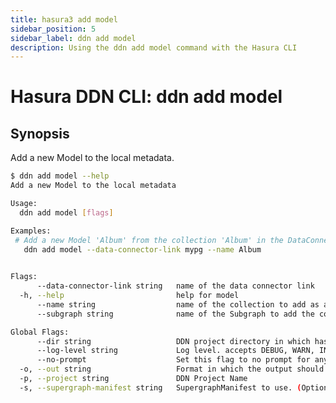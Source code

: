 ```yaml
---
title: hasura3 add model
sidebar_position: 5
sidebar_label: ddn add model
description: Using the ddn add model command with the Hasura CLI
---
```


# Hasura DDN CLI: ddn add model 

## Synopsis
Add a new Model to the local metadata.

```bash
$ ddn add model --help
Add a new Model to the local metadata

Usage:
  ddn add model [flags]

Examples:
 # Add a new Model 'Album' from the collection 'Album' in the DataConnectorLink 'mypg'
   ddn add model --data-connector-link mypg --name Album
	 

Flags:
      --data-connector-link string   name of the data connector link
  -h, --help                         help for model
      --name string                  name of the collection to add as a model to the metadata
      --subgraph string              name of the Subgraph to add the connector to

Global Flags:
      --dir string                   DDN project directory in which hasura.yaml is present (default ".")
      --log-level string             Log level. accepts DEBUG, WARN, INFO, ERROR, FATAL (default "INFO")
      --no-prompt                    Set this flag to no prompt for anything, the command fails if any input is missing
  -o, --out string                   Format in which the output should be printed, accepts table, json and yaml (default "table")
  -p, --project string               DDN Project Name
  -s, --supergraph-manifest string   SupergraphManifest to use. (Optional. DefaultSupergraphManifest used  if not provided)
```

